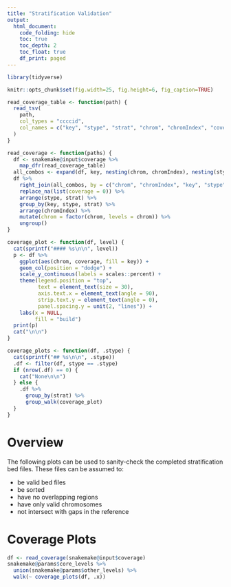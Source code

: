 ```yaml
---
title: "Stratification Validation"
output:
  html_document:
    code_folding: hide
    toc: true
    toc_depth: 2
    toc_float: true
    df_print: paged
---
```

    
```r
library(tidyverse)

knitr::opts_chunk$set(fig.width=25, fig.height=6, fig_caption=TRUE)

read_coverage_table <- function(path) {
  read_tsv(
    path,
    col_types = "ccccid",
    col_names = c("key", "stype", "strat", "chrom", "chromIndex", "coverage")
  )
}

read_coverage <- function(paths) {
  df <- snakemake@input$coverage %>%
    map_dfr(read_coverage_table)
  all_combos <- expand(df, key, nesting(chrom, chromIndex), nesting(stype, strat))
  df %>%
    right_join(all_combos, by = c("chrom", "chromIndex", "key", "stype", "strat")) %>%
    replace_na(list(coverage = 0)) %>%
    arrange(stype, strat) %>%
    group_by(key, stype, strat) %>%
    arrange(chromIndex) %>%
    mutate(chrom = factor(chrom, levels = chrom)) %>%
    ungroup()
}

coverage_plot <- function(df, level) {
  cat(sprintf("#### %s\n\n", level))
  p <- df %>%
    ggplot(aes(chrom, coverage, fill = key)) +
    geom_col(position = "dodge") +
    scale_y_continuous(labels = scales::percent) +
    theme(legend.position = "top",
          text = element_text(size = 30),
          axis.text.x = element_text(angle = 90),
          strip.text.y = element_text(angle = 0),
          panel.spacing.y = unit(2, "lines")) +
    labs(x = NULL,
         fill = "build")
  print(p)
  cat("\n\n")
}

coverage_plots <- function(df, .stype) {
  cat(sprintf("## %s\n\n", .stype))
  .df <- filter(df, stype == .stype)
  if (nrow(.df) == 0) {
    cat("None\n\n")
  } else {
    .df %>%
      group_by(strat) %>%
      group_walk(coverage_plot)
  }
}

```

# Overview

The following plots can be used to sanity-check the completed stratification bed
files. These files can be assumed to:

* be valid bed files
* be sorted
* have no overlapping regions
* have only valid chromosomes
* not intersect with gaps in the reference

# Coverage Plots

```r
df <- read_coverage(snakemake@input$coverage)
snakemake@params$core_levels %>%
  union(snakemake@params$other_levels) %>%
  walk(~ coverage_plots(df, .x))
```
